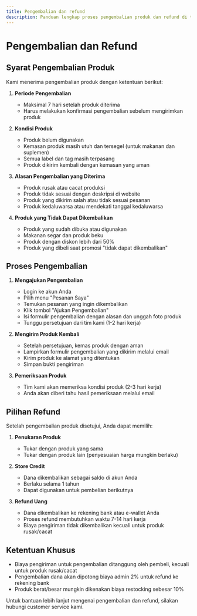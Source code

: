 ```yaml
---
title: Pengembalian dan refund
description: Panduan lengkap proses pengembalian produk dan refund di toko kami
---
```



# Pengembalian dan Refund

## Syarat Pengembalian Produk

Kami menerima pengembalian produk dengan ketentuan berikut:

1. **Periode Pengembalian**
   - Maksimal 7 hari setelah produk diterima
   - Harus melakukan konfirmasi pengembalian sebelum mengirimkan produk

2. **Kondisi Produk**
   - Produk belum digunakan
   - Kemasan produk masih utuh dan tersegel (untuk makanan dan suplemen)
   - Semua label dan tag masih terpasang
   - Produk dikirim kembali dengan kemasan yang aman

3. **Alasan Pengembalian yang Diterima**
   - Produk rusak atau cacat produksi
   - Produk tidak sesuai dengan deskripsi di website
   - Produk yang dikirim salah atau tidak sesuai pesanan
   - Produk kedaluwarsa atau mendekati tanggal kedaluwarsa

4. **Produk yang Tidak Dapat Dikembalikan**
   - Produk yang sudah dibuka atau digunakan
   - Makanan segar dan produk beku
   - Produk dengan diskon lebih dari 50%
   - Produk yang dibeli saat promosi "tidak dapat dikembalikan"

## Proses Pengembalian

1. **Mengajukan Pengembalian**
   - Login ke akun Anda
   - Pilih menu "Pesanan Saya"
   - Temukan pesanan yang ingin dikembalikan
   - Klik tombol "Ajukan Pengembalian"
   - Isi formulir pengembalian dengan alasan dan unggah foto produk
   - Tunggu persetujuan dari tim kami (1-2 hari kerja)

2. **Mengirim Produk Kembali**
   - Setelah persetujuan, kemas produk dengan aman
   - Lampirkan formulir pengembalian yang dikirim melalui email
   - Kirim produk ke alamat yang ditentukan
   - Simpan bukti pengiriman

3. **Pemeriksaan Produk**
   - Tim kami akan memeriksa kondisi produk (2-3 hari kerja)
   - Anda akan diberi tahu hasil pemeriksaan melalui email

## Pilihan Refund

Setelah pengembalian produk disetujui, Anda dapat memilih:

1. **Penukaran Produk**
   - Tukar dengan produk yang sama
   - Tukar dengan produk lain (penyesuaian harga mungkin berlaku)

2. **Store Credit**
   - Dana dikembalikan sebagai saldo di akun Anda
   - Berlaku selama 1 tahun
   - Dapat digunakan untuk pembelian berikutnya

3. **Refund Uang**
   - Dana dikembalikan ke rekening bank atau e-wallet Anda
   - Proses refund membutuhkan waktu 7-14 hari kerja
   - Biaya pengiriman tidak dikembalikan kecuali untuk produk rusak/cacat

## Ketentuan Khusus

- Biaya pengiriman untuk pengembalian ditanggung oleh pembeli, kecuali untuk produk rusak/cacat
- Pengembalian dana akan dipotong biaya admin 2% untuk refund ke rekening bank
- Produk berat/besar mungkin dikenakan biaya restocking sebesar 10%

Untuk bantuan lebih lanjut mengenai pengembalian dan refund, silakan hubungi customer service kami.


